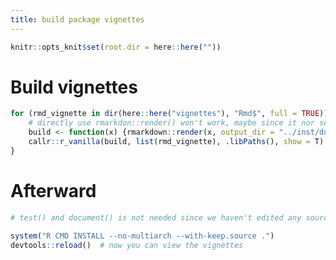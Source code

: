 ```yaml
---
title: build package vignettes
---
```



```r
knitr::opts_knit$set(root.dir = here::here(""))
```



# Build vignettes

```r
for (rmd_vignette in dir(here::here("vignettes"), "Rmd$", full = TRUE)) {
    # directly use rmarkdon::render() won't work, maybe since it nor self-contained
    build <- function(x) {rmarkdown::render(x, output_dir = "../inst/doc")}
    callr::r_vanilla(build, list(rmd_vignette), .libPaths(), show = T)
} 
```



# Afterward

```r
# test() and document() is not needed since we haven't edited any source code

system("R CMD INSTALL --no-multiarch --with-keep.source .")
devtools::reload()  # now you can view the vignettes
```
